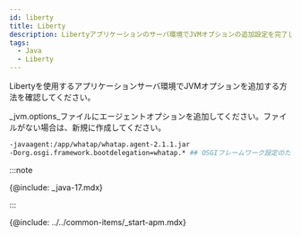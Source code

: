 ```yaml
---
id: liberty
title: Liberty
description: Libertyアプリケーションのサーバ環境でJVMオプションの追加設定を完了してください。
tags:
  - Java
  - Liberty
---
```


Libertyを使用するアプリケーションサーバ環境でJVMオプションを追加する方法を確認してください。 

_jvm.options_ファイルにエージェントオプションを追加してください。ファイルがない場合は、新規に作成してください。

```bash title=/wasliberty/usr/servers/defaultServer/jvm.options {2} showLineNumbers
-javaagent:/app/whatap/whatap.agent-2.1.1.jar
-Dorg.osgi.framework.bootdelegation=whatap.* ## OSGIフレームワーク設定のための追加オプション##
```

:::note

{@include: _java-17.mdx} 

:::

{@include: ../../common-items/_start-apm.mdx} 
